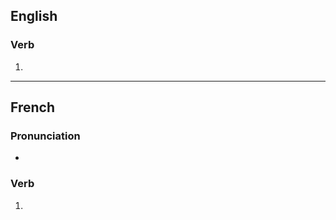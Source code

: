 {{also|achromatisé}}
==English==

===Verb===
{{en-verb}}

# {{standard spelling of|en|from=Non-Oxford British spelling|achromatize}}

----

==French==

===Pronunciation===
* {{homophones|fr|achromatisent|achromatises}}

===Verb===
{{head|fr|verb form}}

# {{inflection of|fr|achromatiser||1//3|s|pres|ind//sub|;|2|s|imp}}